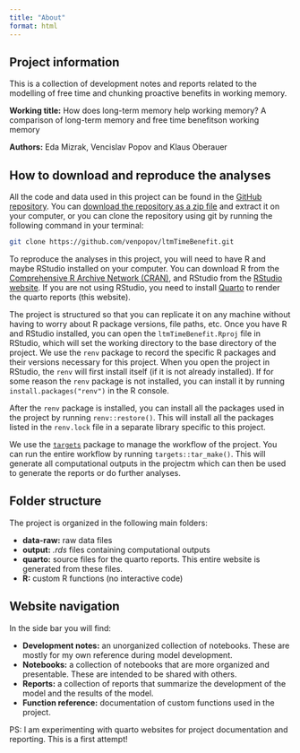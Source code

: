 ```yaml
---
title: "About"
format: html
---
```


## Project information

This is a collection of development notes and reports related to the modelling of free time and chunking proactive benefits in working memory.

**Working title:** How does long-term memory help working memory? A comparison of long-term memory and free time benefitson working memory

**Authors:** Eda Mizrak, Vencislav Popov and Klaus Oberauer

## How to download and reproduce the analyses

All the code and data used in this project can be found in the [GitHub repository](https://github.com/venpopov/ltmTimeBenefit). You can [download the repository as a zip file](https://github.com/venpopov/ltmTimeBenefit/archive/refs/heads/main.zip) and extract it on your computer, or you can clone the repository using git by running the following command in your terminal:

```bash
git clone https://github.com/venpopov/ltmTimeBenefit.git
```

To reproduce the analyses in this project, you will need to have R and maybe RStudio installed on your computer. You can download R from the [Comprehensive R Archive Network (CRAN)](https://cran.r-project.org/), and RStudio from the [RStudio website](https://www.rstudio.com/products/rstudio/download/). If you are not using RStudio, you need to install [Quarto](https://quarto.org/docs/get-started/) to render the quarto reports (this website).

The project is structured so that you can replicate it on any machine without having to worry about R package versions, file paths, etc. Once you have R and RStudio installed, you can open the `ltmTimeBenefit.Rproj` file in RStudio, which will set the working directory to the base directory of the project. We use the `renv` package to record the specific R packages and their versions necessary for this project. When you open the project in RStudio, the `renv` will first install itself (if it is not already installed). If for some reason the `renv` package is not installed, you can install it by running `install.packages("renv")` in the R console.

After the `renv` package is installed, you can install all the packages used in the project by running `renv::restore()`. This will install all the packages listed in the `renv.lock` file in a separate library specific to this project.

We use the [`targets`](https://docs.ropensci.org/targets/) package to manage the workflow of the project. You can run the entire workflow by running `targets::tar_make()`. This will generate all computational outputs in the projectm which can then be used to generate the reports or do further analyses.

## Folder structure

The project is organized in the following main folders:

- **data-raw:** raw data files
- **output:** *.rds* files containing computational outputs
- **quarto:** source files for the quarto reports. This entire website is generated from these files.
- **R:** custom R functions (no interactive code)


## Website navigation

In the side bar you will find:

- **Development notes:** an unorganized collection of notebooks. These are mostly for my own reference during model development.
- **Notebooks:** a collection of notebooks that are more organized and presentable. These are intended to be shared with others.
- **Reports:** a collection of reports that summarize the development of the model and the results of the model.
- **Function reference:** documentation of custom functions used in the project.

PS: I am experimenting with quarto websites for project documentation and reporting. This is a first attempt!
